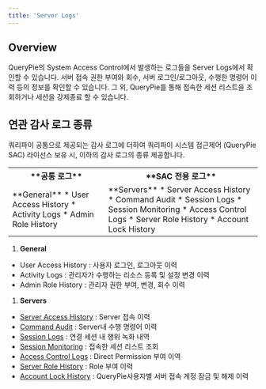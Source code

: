 ```yaml
---
title: 'Server Logs'
---
```


## Overview

QueryPie의 System Access Control에서 발생하는 로그들을 Server Logs에서 확인할 수 있습니다. 서버 접속 권한 부여와 회수, 서버 로그인/로그아웃, 수행한 명령어 이력 등의 정보를 확인할 수 있습니다. 그 외, QueryPie를 통해 접속한 세션 리스트을 조회하거나 세션을 강제종료 할 수 있습니다.

## 연관 감사 로그 종류

쿼리파이 공통으로 제공되는 감사 로그에 더하여 쿼리파이 시스템 접근제어 (QueryPie SAC) 라이선스 보유 시, 이하의 감사 로그의 종류 제공합니다.
<table data-table-width="507" data-layout="default" local-id="95470ac3-09e4-4695-80b7-6e7d4ff27bf8">
<tbody>
<tr>
<th data-highlight-colour="var(--ds-background-accent-gray-subtlest, #F4F5F7)">
**공통 로그**
</th>
<th data-highlight-colour="var(--ds-background-accent-gray-subtlest, #F4F5F7)">
**SAC 전용 로그**
</th>
</tr>
<tr>
<td>
**General**
* User Access History
* Activity Logs
* Admin Role History
</td>
<td>
**Servers**
* Server Access History
* Command Audit
* Session Logs
* Session Monitoring
* Access Control Logs
* Server Role History
* Account Lock History
</td>
</tr>
</tbody>
</table>

1.  **General** 

* User Access History : 사용자 로그인, 로그아웃 이력
* Activity Logs : 관리자가 수행하는 리소스 등록 및 설정 변경 이력
* Admin Role History : 관리자 권한 부여, 변경, 회수 이력

1.  **Servers** 

* [Server Access History](server-access-history) : Server 접속 이력
* [Command Audit](command-audit) : Server내 수행 명령어 이력
* [Session Logs](session-logs) : 연결 세션 내 행위 녹화 내역 
* [Session Monitoring](session-monitoring) : 접속한 세션 리스트 조회 
* [Access Control Logs](access-control-logs) : Direct Permission 부여 이역
* [Server Role History](server-role-history) : Role 부여 이력
* [Account Lock History](account-lock-history) : QueryPie사용자별 서버 접속 계정 잠금 및 해제 이력 
